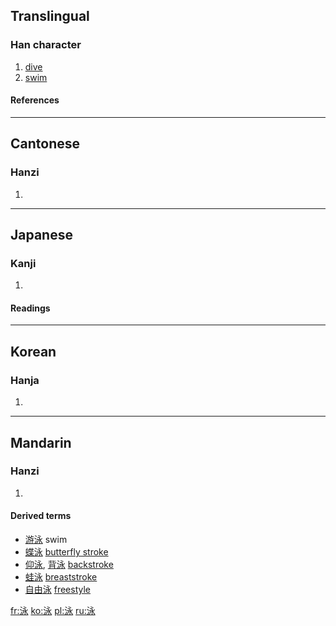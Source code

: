 ==Translingual==
===Han character===
{{Han char|rn=85|rad=水|as=05|sn=8|four=3313<sub>2</sub>|canj=水戈弓水 (EINE)}}
# [[dive]]
# [[swim]]
====References====
{{Han ref|kx=0619.020|dkj=17328|dj=1014.030|hdz=31595.050|uh=6CF3|ud=27891|bh=AA61|bd=43617}}

----
==Cantonese==
===Hanzi===
{{yue-hanzi|jyut=|y=wing6}}
# {{defn|Cantonese}}

----
==Japanese==
===Kanji===
{{ja-kanji|grade=3|rs=水05}}
# {{defn|Japanese}} 
====Readings====
{{ja-readings|on=[[えい]] (ei)|kun=[[およぐ]] (oyogu)}}

----
==Korean==
===Hanja===
{{ko-hanja|hangeul=영|eumhun=|rv=yeong|mr=yŏng|y=yeng}}
# {{defn|Korean}}

----
==Mandarin==
===Hanzi===
{{cmn-hanzi|pin=[[yǒng]] (yong3)|wg=yung<sup>3</sup>}}
# {{defn|Mandarin}}
====Derived terms====
*[[游泳]] swim
*[[蝶泳]] [[butterfly stroke]]
*[[仰泳]], [[背泳]] [[backstroke]]
*[[蛙泳]] [[breaststroke]]
*[[自由泳]] [[freestyle]]

[[fr:泳]]
[[ko:泳]]
[[pl:泳]]
[[ru:泳]]